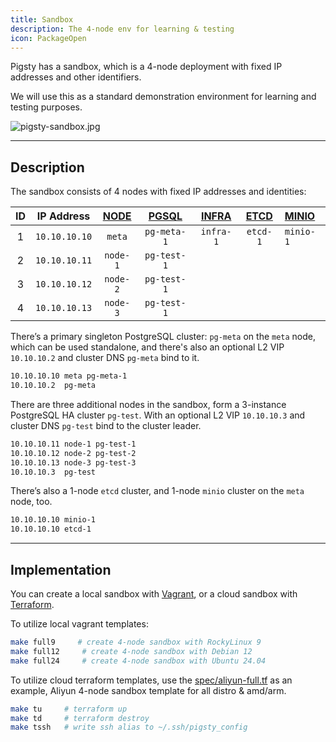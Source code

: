 ```yaml
---
title: Sandbox
description: The 4-node env for learning & testing
icon: PackageOpen
---
```



Pigsty has a sandbox, which is a 4-node deployment with fixed IP addresses and other identifiers.

We will use this as a standard demonstration environment for learning and testing purposes.

![pigsty-sandbox.jpg](/img/pigsty/sandbox.jpg)


--------

## Description

The sandbox consists of 4 nodes with fixed IP addresses and identities:

| ID |  IP Address   | [NODE](/docs/node) | [PGSQL](/docs/pgsql) | [INFRA](/docs/infra) | [**ETCD**](/docs/etcd) | [**MINIO**](/docs/minio) |
|:--:|:-------------:|:------------------:|:--------------------:|:--------------------:|:----------------------:|:-------------------------|
| 1  | `10.10.10.10` |       `meta`       |     `pg-meta-1`      |      `infra-1`       |        `etcd-1`        | `minio-1`                |
| 2  | `10.10.10.11` |      `node-1`      |     `pg-test-1`      |                      |                        |                          |
| 3  | `10.10.10.12` |      `node-2`      |     `pg-test-1`      |                      |                        |                          |
| 4  | `10.10.10.13` |      `node-3`      |     `pg-test-1`      |                      |                        |                          |


There’s a primary singleton PostgreSQL cluster: `pg-meta` on the `meta` node,
which can be used standalone, and there's also an optional L2 VIP `10.10.10.2` and cluster DNS `pg-meta` bind to it.

```bash
10.10.10.10 meta pg-meta-1
10.10.10.2  pg-meta
```

There are three additional nodes in the sandbox, form a 3-instance PostgreSQL HA cluster `pg-test`.
With an optional L2 VIP `10.10.10.3` and cluster DNS `pg-test` bind to the cluster leader.

```bash
10.10.10.11 node-1 pg-test-1
10.10.10.12 node-2 pg-test-2
10.10.10.13 node-3 pg-test-3
10.10.10.3  pg-test
```

There’s also a 1-node `etcd` cluster, and 1-node `minio` cluster on the `meta` node, too.

```bash
10.10.10.10 minio-1
10.10.10.10 etcd-1
```




------

## Implementation

You can create a local sandbox with [Vagrant](/docs/prepare/vagrant), or a cloud sandbox with [Terraform](/docs/prepare/terraform).

To utilize local vagrant templates:

```bash
make full9     # create 4-node sandbox with RockyLinux 9
make full12     # create 4-node sandbox with Debian 12
make full24     # create 4-node sandbox with Ubuntu 24.04
```

To utilize cloud terraform templates, use the [spec/aliyun-full.tf](https://github.com/pgsty/pigsty/tree/main/terraform/spec/aliyun-full.tf) as an example,
Aliyun 4-node sandbox template for all distro & amd/arm.

```bash
make tu     # terraform up
make td     # terraform destroy
make tssh   # write ssh alias to ~/.ssh/pigsty_config
```


